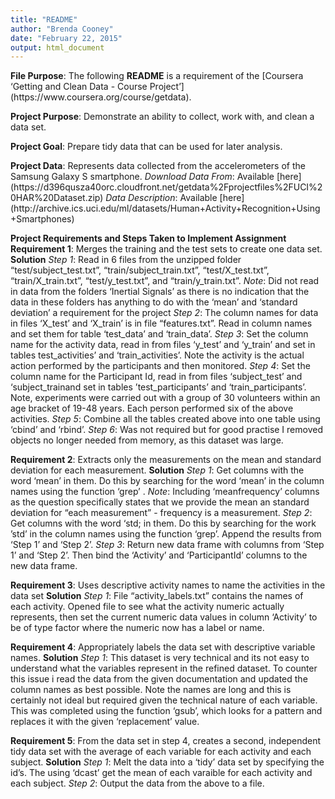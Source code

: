 ```yaml
---
title: "README"
author: "Brenda Cooney"
date: "February 22, 2015"
output: html_document
---
```


**File Purpose**:     The following **README** is a requirement of the [Coursera 'Getting and Clean Data - Course Project'] (https://www.coursera.org/course/getdata).

**Project Purpose**:  Demonstrate an ability to collect, work with, and clean a data set.

**Project Goal**:     Prepare tidy data that can be used for later analysis. 

**Project Data**:     Represents data collected from the accelerometers of the Samsung Galaxy S smartphone. 
*Download Data From*: Available [here] (https://d396qusza40orc.cloudfront.net/getdata%2Fprojectfiles%2FUCI%20HAR%20Dataset.zip)
*Data Description*:  Available [here] (http://archive.ics.uci.edu/ml/datasets/Human+Activity+Recognition+Using+Smartphones)

**Project Requirements and Steps Taken to Implement Assignment**
**Requirement 1**: Merges the training and the test sets to create one data set.
**Solution**
*Step 1*: Read in 6 files from the unzipped folder "test/subject_test.txt", "train/subject_train.txt", "test/X_test.txt", "train/X_train.txt", "test/y_test.txt", and "train/y_train.txt".
*Note*: Did not read in data from the folders 'Inertial Signals' as there is no indication that the data in these folders has anything to do with the 'mean' and 'standard deviation' a requirement for the project
*Step 2*: The column names for data in files 'X_test' and 'X_train' is in file "features.txt". Read in column names and set them for table 'test_data' and 'train_data'.
*Step 3*: Set the column name for the activity data, read in from files 'y_test' and 'y_train' and set in tables test_activities' and 'train_activities'. Note the activity is the actual action performed by the participants and then monitored.
*Step 4*: Set the column name for the Participant Id, read in from files 'subject_test' and 'subject_trainand set in tables 'test_participants' and 'train_participants'. Note, experiments were carried out with a group of 30 volunteers within an age bracket of 19-48 years. Each person performed six of the above activities.
*Step 5*: Combine all the tables created above into one table using 'cbind' and 'rbind'.
*Step 6*: Was not required but for good practise I removed objects no longer needed from memory, as this dataset was large.

**Requirement 2**: Extracts only the measurements on the mean and standard deviation for each measurement.
**Solution**
*Step 1*: Get columns with the word 'mean' in them. Do this by searching for the word 'mean' in the column names using the function 'grep' .
*Note*: Including 'meanfrequency' columns as the question specifically states that we provide the mean an standard deviation for "each measurement" - frequency is a measurement.
*Step 2*: Get columns with the word 'std; in them. Do this by searching for the work 'std' in the column names using the function 'grep'. Append the results from 'Step 1' and 'Step 2'.
*Step 3*: Return new data frame with columns from 'Step 1' and 'Step 2'. Then bind the 'Activity' and 'ParticipantId' columns to the new data frame.

**Requirement 3**: Uses descriptive activity names to name the activities in the data set 
**Solution**
*Step 1*: File "activity_labels.txt" contains the names of each activity. Opened file to see what the activity numeric actually represents, then set the current numeric data values in column 'Activity' to be of type factor where the numeric now has a label or name.

**Requirement 4**: Appropriately labels the data set with descriptive variable names.
**Solution**
*Step 1*: This dataset is very technical and its not easy to understand what the variables represent in the refined dataset. To counter this issue i read the data from the given documentation and updated the column names as best possible. Note the names are long and this is certainly not ideal but required given the technical nature of each variable. This was completed using the function 'gsub', which looks for a pattern and replaces it with the given 'replacement' value.

**Requirement 5**: From the data set in step 4, creates a second, independent tidy data set with the average of each variable for each activity and each subject.
**Solution**
*Step 1*: Melt the data into a 'tidy' data set by specifying the id's. The using 'dcast' get the mean of each varaible for each activity and each subject.
*Step 2*: Output the data from the above to a file.
